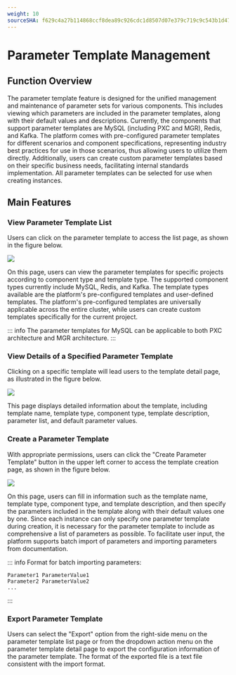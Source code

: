 ```yaml
---
weight: 10
sourceSHA: f629c4a27b114868ccf8dea89c926cdc1d8507d07e379c719c9c543b1d47c86d
---
```


# Parameter Template Management

## Function Overview

The parameter template feature is designed for the unified management and maintenance of parameter sets for various components. This includes viewing which parameters are included in the parameter templates, along with their default values and descriptions. Currently, the components that support parameter templates are MySQL (including PXC and MGR), Redis, and Kafka. The platform comes with pre-configured parameter templates for different scenarios and component specifications, representing industry best practices for use in those scenarios, thus allowing users to utilize them directly. Additionally, users can create custom parameter templates based on their specific business needs, facilitating internal standards implementation. All parameter templates can be selected for use when creating instances.

## Main Features

### View Parameter Template List

Users can click on the parameter template to access the list page, as shown in the figure below.

![](../../../../../zh/appservice/unified-om/para-template-mgt/functions/assets/param-template-list.png)

On this page, users can view the parameter templates for specific projects according to component type and template type. The supported component types currently include MySQL, Redis, and Kafka. The template types available are the platform's pre-configured templates and user-defined templates. The platform's pre-configured templates are universally applicable across the entire cluster, while users can create custom templates specifically for the current project.

::: info
The parameter templates for MySQL can be applicable to both PXC architecture and MGR architecture.
:::

### View Details of a Specified Parameter Template

Clicking on a specific template will lead users to the template detail page, as illustrated in the figure below.

![](../../../../../zh/appservice/unified-om/para-template-mgt/functions/assets/param-template-detail.png)

This page displays detailed information about the template, including template name, template type, component type, template description, parameter list, and default parameter values.

### Create a Parameter Template

With appropriate permissions, users can click the "Create Parameter Template" button in the upper left corner to access the template creation page, as shown in the figure below.

![](../../../../../zh/appservice/unified-om/para-template-mgt/functions/assets/create-param-template.png)

On this page, users can fill in information such as the template name, template type, component type, and template description, and then specify the parameters included in the template along with their default values one by one. Since each instance can only specify one parameter template during creation, it is necessary for the parameter template to include as comprehensive a list of parameters as possible. To facilitate user input, the platform supports batch import of parameters and importing parameters from documentation.

::: info
Format for batch importing parameters:

```
Parameter1 ParameterValue1
Parameter2 ParameterValue2
...
```

:::

### Export Parameter Template

Users can select the "Export" option from the right-side menu on the parameter template list page or from the dropdown action menu on the parameter template detail page to export the configuration information of the parameter template. The format of the exported file is a text file consistent with the import format.
